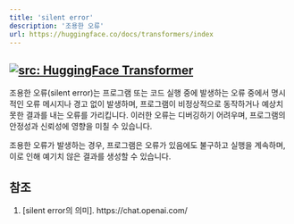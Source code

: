 ```yaml
---
title: 'silent error'
description: '조용한 오류'
url: https://huggingface.co/docs/transformers/index
---
```

<a href="https://huggingface.co/docs/transformers/index"  target="_blank"><img   loading="lazy" alt="src: HuggingFace Transformer" src="https://img.shields.io/badge/문서-Huggingface_Transformer-blue" ></a>
---

조용한 오류(silent error)는 프로그램 또는 코드 실행 중에 발생하는 오류 중에서 명시적인 오류 메시지나 경고 없이 발생하며, 프로그램이 비정상적으로 동작하거나 예상치 못한 결과를 내는 오류를 가리킵니다. 이러한 오류는 디버깅하기 어려우며, 프로그램의 안정성과 신뢰성에 영향을 미칠 수 있습니다.

조용한 오류가 발생하는 경우, 프로그램은 오류가 있음에도 불구하고 실행을 계속하며, 이로 인해 예기치 않은 결과를 생성할 수 있습니다.

## 참조
1. [silent error의 의미]. https://chat.openai.com/
